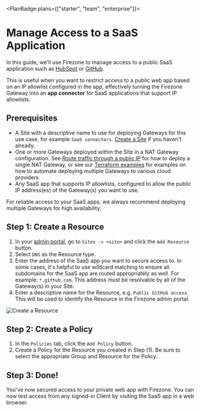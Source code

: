 
<PlanBadge plans={["starter", "team", "enterprise"]}>

# Manage Access to a SaaS Application

</PlanBadge>

In this guide, we'll use Firezone to manage access to a public SaaS application
such as
[HubSpot](https://knowledge.hubspot.com/account-security/limit-logins-to-trusted-ip-addresses)
or
[GitHub](https://docs.github.com/en/enterprise-cloud@latest/organizations/keeping-your-organization-secure/managing-security-settings-for-your-organization/managing-allowed-ip-addresses-for-your-organization).

This is useful when you want to restrict access to a public web app based on an
IP allowlist configured in the app, effectively turning the Firezone Gateway
into an **app connector** for SaaS applications that support IP allowlists.

## Prerequisites

- A Site with a descriptive name to use for deploying Gateways for this use
  case, for example `SaaS connectors`. [Create a Site](/kb/deploy/sites) if you
  haven't already.
- One or more Gateways deployed within the Site in a NAT Gateway configuration.
  See [Route traffic through a public IP](/kb/use-cases/nat-gateway) for how to
  deploy a single NAT Gateway, or see our
  [Terraform examples](https://www.github.com/firezone/firezone/tree/main/terrraform/examples)
  for examples on how to automate deploying multiple Gateways to various cloud
  providers.
- Any SaaS app that supports IP allowlists, configured to allow the public IP
  address(es) of the Gateway(s) you want to use.

<Alert color="warning">
  For reliable access to your SaaS apps, we always recommend deploying multiple
  Gateways for high availability.
</Alert>

## Step 1: Create a Resource

1. In your [admin portal](https://app.firezone.dev), go to `Sites -> <site>` and
   click the `Add Resource` button.
1. Select `DNS` as the Resource type.
1. Enter the address of the SaaS app you want to secure access to. In some
   cases, it's helpful to use wildcard matching to ensure all subdomains for the
   SaaS app are routed appropriately as well. For example: `*.github.com`. This
   address must be resolvable by all of the Gateway(s) in your Site.
1. Enter a descriptive name for the Resource, e.g. `Public GitHub access`. This
   will be used to identify the Resource in the Firezone admin portal.

<Link
  href="/images/kb/use-cases/saas-app-access/step1.png"
  target="_blank"
  rel="nofollow"
>
  <Image
    src="/images/kb/use-cases/saas-app-access/step1.png"
    alt="Create a Resource"
    width={1200}
    height={1200}
  />
</Link>

## Step 2: Create a Policy

1. In the `Policies` tab, click the `Add Policy` button.
1. Create a Policy for the Resource you created in Step (1). Be sure to select
   the appropriate Group and Resource for the Policy.

## Step 3: Done!

You've now secured access to your private web app with Firezone. You can now
test access from any signed-in Client by visiting the SaaS app in a web browser.

<SupportOptions />
